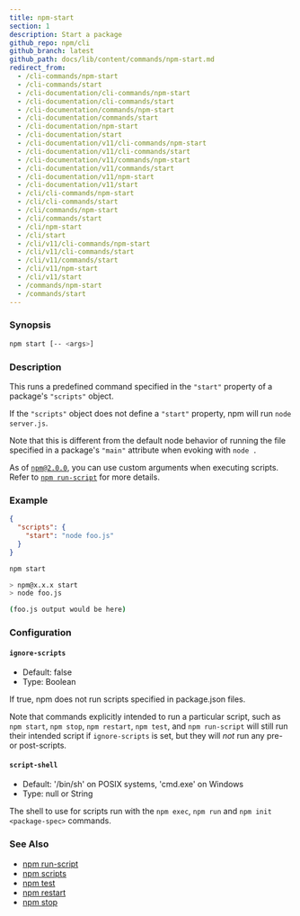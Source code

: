 ```yaml
---
title: npm-start
section: 1
description: Start a package
github_repo: npm/cli
github_branch: latest
github_path: docs/lib/content/commands/npm-start.md
redirect_from:
  - /cli-commands/npm-start
  - /cli-commands/start
  - /cli-documentation/cli-commands/npm-start
  - /cli-documentation/cli-commands/start
  - /cli-documentation/commands/npm-start
  - /cli-documentation/commands/start
  - /cli-documentation/npm-start
  - /cli-documentation/start
  - /cli-documentation/v11/cli-commands/npm-start
  - /cli-documentation/v11/cli-commands/start
  - /cli-documentation/v11/commands/npm-start
  - /cli-documentation/v11/commands/start
  - /cli-documentation/v11/npm-start
  - /cli-documentation/v11/start
  - /cli/cli-commands/npm-start
  - /cli/cli-commands/start
  - /cli/commands/npm-start
  - /cli/commands/start
  - /cli/npm-start
  - /cli/start
  - /cli/v11/cli-commands/npm-start
  - /cli/v11/cli-commands/start
  - /cli/v11/commands/start
  - /cli/v11/npm-start
  - /cli/v11/start
  - /commands/npm-start
  - /commands/start
---
```


### Synopsis

```bash
npm start [-- <args>]
```

### Description

This runs a predefined command specified in the `"start"` property of a package's `"scripts"` object.

If the `"scripts"` object does not define a `"start"` property, npm will run `node server.js`.

Note that this is different from the default node behavior of running the file specified in a package's `"main"` attribute when evoking with `node .`

As of [`npm@2.0.0`](https://blog.npmjs.org/post/98131109725/npm-2-0-0), you can use custom arguments when executing scripts. Refer to [`npm run-script`](/cli/v11/commands/npm-run-script) for more details.

### Example

```json
{
  "scripts": {
    "start": "node foo.js"
  }
}
```

```bash
npm start

> npm@x.x.x start
> node foo.js

(foo.js output would be here)

```

### Configuration

#### `ignore-scripts`

- Default: false
- Type: Boolean

If true, npm does not run scripts specified in package.json files.

Note that commands explicitly intended to run a particular script, such as `npm start`, `npm stop`, `npm restart`, `npm test`, and `npm run-script` will still run their intended script if `ignore-scripts` is set, but they will _not_ run any pre- or post-scripts.

#### `script-shell`

- Default: '/bin/sh' on POSIX systems, 'cmd.exe' on Windows
- Type: null or String

The shell to use for scripts run with the `npm exec`, `npm run` and `npm init <package-spec>` commands.

### See Also

- [npm run-script](/cli/v11/commands/npm-run-script)
- [npm scripts](/cli/v11/using-npm/scripts)
- [npm test](/cli/v11/commands/npm-test)
- [npm restart](/cli/v11/commands/npm-restart)
- [npm stop](/cli/v11/commands/npm-stop)
